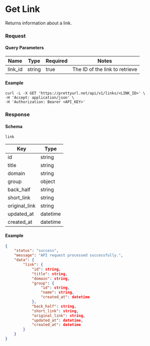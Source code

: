 
# Get Link

<HttpMethodBadge method="GET" /> Returns information about a link.

### Request
#### Query Parameters
| Name    | Type   | Required | Notes                          |
|---------|--------|----------|--------------------------------|
| link_id | string | true     | The ID of the link to retrieve |

#### Example
```shell
curl -L -X GET 'https://prettyurl.net/api/v1/links/<LINK_ID>' \
-H 'Accept: application/json' \
-H 'Authorization: Bearer <API_KEY>'
```

### Response
#### Schema
`link`

| Key           | Type     |
|---------------|----------|
| id            | string   |
| title         | string   |
| domain        | string   |
| group         | object   |
| back_half     | string   |
| short_link    | string   |
| original_link | string   |
| updated_at    | datetime |
| created_at    | datetime |

#### Example
```json
{
    "status": "success",
    "message": "API request processed successfully.",
    "data": {
        "link": {
            "id": string,
            "title": string,
            "domain": string,
            "group": {
                "id": string,
                "name": string,
                "created_at": datetime
            },
            "back_half": string,
            "short_link": string,
            "original_link": string,
            "updated_at": datetime,
            "created_at": datetime
        }
    }
}
```
